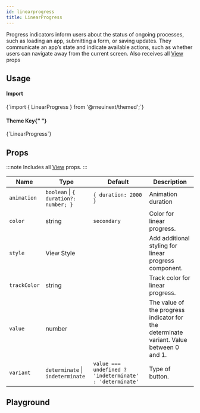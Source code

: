 ```yaml
---
id: linearprogress
title: LinearProgress
---
```



<IconsStyle />

Progress indicators inform users about the status of ongoing processes, such as loading an app, submitting a form, or saving updates.
They communicate an app’s state and indicate available actions, such as whether users can navigate away from the current screen.
Also receives all [View](https://reactnative.dev/docs/view#props) props

## Usage

<div class="row inline-flex-center">
  <div class="col col--3">
    <h4>Import</h4>
  </div>
  <div class="col col--9">
    <CodeBlock>{`import { LinearProgress } from '@rneuinext/themed';`}</CodeBlock>
  </div>
  <div class="col col--3">
    <h4>
      Theme Key{" "}
      <a href="../customizing#using-themeprovider">
        <BiInfoCircle />
      </a>
    </h4>
  </div>
  <div class="col col--9">
    <CodeBlock>{`LinearProgress`}</CodeBlock>
  </div>
</div>

<Usage />

## Props

:::note
Includes all [View](https://reactnative.dev/docs/view#props) props.
:::

<div class='table-responsive'>

| Name         | Type                                  | Default                                                 | Description                                                                             |
| ------------ | ------------------------------------- | ------------------------------------------------------- | --------------------------------------------------------------------------------------- |
| `animation`  | `boolean` \| `{ duration?: number; }` | `{ duration: 2000 }`                                    | Animation duration                                                                      |
| `color`      | string                                | `secondary`                                             | Color for linear progress.                                                              |
| `style`      | View Style                            |                                                         | Add additional styling for linear progress component.                                   |
| `trackColor` | string                                |                                                         | Track color for linear progress.                                                        |
| `value`      | number                                |                                                         | The value of the progress indicator for the determinate variant. Value between 0 and 1. |
| `variant`    | `determinate` \| `indeterminate`      | `value === undefined ? 'indeterminate' : 'determinate'` | Type of button.                                                                         |

</div>

## Playground

<Play />
